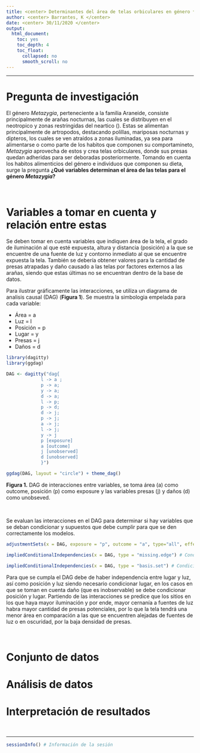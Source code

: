 ```yaml
---
title: <center> Determinantes del área de telas orbiculares en género *Metazygia* (Araneidae) en zona urbana </center>
author: <center> Barrantes, K </center>
date: <center> 30/11/2020 </center>
output:
  html_document:
    toc: yes
    toc_depth: 4
    toc_float:
      collapsed: no
      smooth_scroll: no
---
```


---

# Pregunta de investigación

El género *Metazygia*, perteneciente a la familia Araneide, consiste principalmente de arañas nocturnas, las cuales se distribuyen en el neotropico y zonas restringidas del neartico (). Estas se alimentan principalmente de artropodos, destacando polillas, mariposas nocturnas y dipteros, los cuales se ven atraídos a zonas iluminadas, ya sea para alimentarse o como parte de los habitos que componen su comportamineto, *Metazygia* aprovecha de estos y crea telas orbiculares, donde sus presas quedan adheridas para ser deboradas posteriormente. 
Tomando en cuenta los habitos alimenticios del género e individuos que componen su dieta, surge la pregunta **¿Qué variables determinan el área de las telas para el género *Metazygia*?**

&nbsp;

# Variables a tomar en cuenta y relación entre estas

Se deben tomar en cuenta variables que indiquen área de la tela, el grado de iluminación al que esté expuesta, altura y distancia (posición) a la que se encuentre de una fuente de luz y contorno inmediato al que se encuentre expuesta la tela. También se debería obtener valores para la cantidad de presas atrapadas y daño causado a las telas por factores externos a las arañas, siendo que estas últimas no se encuentran dentro de la base de datos.

Para ilustrar gráficamente las interacciones, se utiliza un diagrama de analisis causal (DAG) (**Figura 1**). Se muestra la simbologia empelada para cada variable:


- Área = a
- Luz = l
- Posición = p
- Lugar = y
- Presas = j
- Daños = d


```r
library(dagitty)
library(ggdag)

DAG <- dagitty("dag{
             l -> a ;
             p -> a;
             y -> a;
             d -> a;
             l -> p;
             p -> d;
             d -> j;
             p -> j;
             a -> j;
             l -> j;
             y -> j
             p [exposure]
             a [outcome]
             j [unobserved]
             d [unobserved]
             }")

ggdag(DAG, layout = "circle") + theme_dag() 

```

**Figura 1.** DAG de interacciones entre variables, se toma área (a) como outcome, posición (p) como exposure y las variables presas (j) y daños (d) como unobseved.

&nbsp;

Se evaluan las interacciones en el DAG para determinar si hay variables que se deban condicionar y supuestos que debe cumplir para que se den correctamente los modelos.

```r

adjustmentSets(x = DAG, exposure = "p", outcome = "a", type="all", effect = "total") # El DAG sugire condicionar "l" y "y" 

impliedConditionalIndependencies(x = DAG, type = "missing.edge") # Condiciones de independencia para que se cumpla el modelo

impliedConditionalIndependencies(x = DAG, type = "basis.set") # Condiciones de independencia para que se cumpla el modelo

```

Para que se cumpla el DAG debe de haber independencia entre lugar y luz, así como posición y luz
siendo necesario condicionar lugar, en los casos en que se toman en cuenta daño (que es inobservable)
se debe condicionar posición y lugar. Partiendo de las interacciones se predice que los sitios en los que haya mayor iluminación y por ende, mayor cernanía a fuentes de luz habra mayor cantidad de presas potenciales, por lo que la tela tendrá una menor área en comparación a las que se encuentren alejadas de fuentes de luz o en oscuridad, por la baja densidad de presas.

&nbsp;

# Conjunto de datos



# Análisis de datos


# Interpretación de resultados


&nbsp;

---
```r
sessionInfo() # Información de la sesión
```
